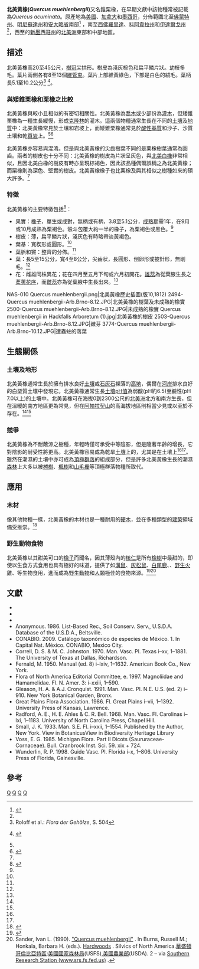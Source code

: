 {{Citation style|time=2021-01-27T02:46:08+00:00}}
{{Speciesbox
|image= Chinkapin oak.jpg
| image_caption = 北美黃橡''Quercus muehlenbergii''
|status=LC
|status_system=IUCN3.1
|status_ref=<ref>{{cite iucn |author=Kenny, L. |author2=Wenzell, K. |author3=Jerome, D. |year=2017 |title=Quercus muehlenbergii |volume=2017 |page=e.T194202A111279204 |access-date=11 April 2020}}</ref>
|genus=Quercus
|species= muehlenbergii
|authority={{le|喬治·恩格曼|George Engelmann|Engelm.}}
|range_map=Quercus muehlenbergii range map 1.png
|range_map_caption=Natural range
|synonyms_ref=<ref>{{Tropicos}}</ref><ref>[http://www.theplantlist.org/tpl1.1/record/kew-174020 Quercus muehlenbergii] {{Wayback|url=http://www.theplantlist.org/tpl1.1/record/kew-174020 |date=20210130125217 }}.{{le|世界植物科精選清單|World Checklist of Selected Plant Families}}(WCSP).[[邱園|邱園]]–{{le|植物名錄|The Plant List}}.</ref>
|synonyms={{collapsible list|bullets=true
|''Quercus muhlenbergii'' Engelm.<ref name=FNA>{{eFloras|1|242417084|Quercus muehlenbergii |family=Fagaceae |first=Kevin C. |last=Nixon}}</ref>
|''Quercus mühlenbergii'' <small>Engelm.</small>
|''Quercus acuminata'' <small>(Michx.) Sarg.</small>
|''Quercus acuminata'' var. ''alexanderi''<small>Farw.</small>
|''Quercus alexanderi'' <small>Britton</small>
|''Quercus brayi'' <small>Small</small>
|''Quercus castanea'' <small>Muhl.</small>
|''Quercus castanea'' var. ''macrophylla'' <small>Hampton</small>
|''Quercus muehlenbergii'' f. ''alexanderi'' <small>(Britton) Trel.</small>
|''Quercus muehlenbergii'' var. ''alexanderi'' <small>(Farw.) Farw.</small>
|''Quercus muehlenbergii'' var. ''brayi'' <small>(Small) Sarg.</small>
|''Quercus prinoides'' var. ''acuminata'' <small>(Michx.) Gleason</small>
|''Quercus prinoides'' f. ''alexanderi'' <small>(Britton) Steyerm.</small>
|''Quercus prinus'' var. ''acuminata'' <small>Michx.</small>
|''Quercus rubra'' var. ''muehlenbergii'' <small>(Engelm.) Wenz.</small>
|''Quercus sentenelensis'' <small>C.H.Mull.</small>
}}
}}
'''北美黃橡(''Quercus muehlenbergii'')'''又名錐栗橡，在早期文獻中該物種常被記載為''Quercus acuminata''。原產地為[[美國|美國]]、[[加拿大|加拿大]]和[[墨西哥|墨西哥]]，分佈範圍北至[[佛蒙特州|佛蒙特州]]、[[明尼蘇達州|明尼蘇達州]]和[[安大略省|安大略省]]南部<ref>{{BONAP|ref |genus=Quercus |species=muehlenbergii}}</ref> ，南至[[佛羅里達狹地|西佛羅里達]]、[[科阿韋拉州|科阿韋拉州]]和[[伊達爾戈州|伊達爾戈州]]<ref name=FNA />，西至的[[新墨西哥州|新墨西哥州]]的[[北美洲|北美洲]]東部和中部地區。

== 描述 ==
北美黃橡高20至45公尺，[[樹冠|樹冠]]尖拱形。樹皮為淺灰棕色和扁平鱗片狀。幼枝多毛。葉片兩側各有8至13個[[維管束|維管束]]。葉片上部維黃綠色，下部是白色的絨毛。葉柄長5.1至10.2公分<ref name=FdG>Roloff et al.: ''Flora der Gehölze'', S. 504</ref>
<ref name=FoNA>{{internetquelle |hrsg=United States Department of Agriculture |url=http://www.efloras.org/florataxon.aspx?flora_id=1&taxon_id=242417084 |sprache=englisch |titel=Quercus muehlenbergii |seiten= |datum= |zugriff=2011-12-30 }} {{Wayback|url=http://www.efloras.org/florataxon.aspx?flora_id=1&taxon_id=242417084 |date=20210126041638 }}</ref>。

=== 與矮錐栗橡和栗橡之比較 ===

北美黃橡與較小且相似的{{le|矮錐栗橡|Quercus prinoides|矮錐栗橡(''Quercus prinoides'')}}有密切相關性。北美黃橡為[[喬木|喬木]]或少部份為[[灌木|灌木]]，但矮錐栗橡為一種生長緩慢，形成[[克隆|克隆林]]的灌木。這兩個物種通常生長在不同的[[土壤|土壤]]及[[地質|地質]]中：北美黃橡常見於{{le|白堊質|Calcareous|}}土壤和岩坡上，而矮錐栗橡通常見於[[土壤pH值|酸性基質]]和沙子、沙質土壤和乾[[頁岩|頁岩]]上。<ref name=FNA /><ref Name="FNA Qprinoides">{{eFloras|1|233501075|Quercus prinoides |family=Fagaceae |first=Kevin C. |last=Nixon |access-date=8 October 2011}}</ref>

北美黃橡亦容易與{{le|栗橡|Quercus montana|栗橡(Quercus montana)}}混淆。但是與北美黃橡的尖齒樹葉不同的是栗橡樹葉通常為圓齒。兩者的樹皮也十分不同：北美黃橡的樹皮為片狀呈灰色，與[[北美白橡|北美白橡]]非常相似，且因北美白橡的樹皮有時亦呈現棕褐色，因此該品種偶爾誤稱之為北美黃橡；而栗橡則為深色、堅實的樹皮。北美黃橡橡子也比栗橡及與其相似之樹種如{{le|沼澤栗橡|Quercus michauxii|沼澤栗橡(Quercus michauxii)}}來的碩大許多。<ref name=FNA />

=== 特徵 ===
北美黃橡的主要特徵包括<ref>{{cite web |last1=Barnes |first1=B. V. |last2=Wagner Jr. |first2=W. H. |date=2008 |title=Michigan Trees |publisher=University of Michigan Press}}</ref>：
*果實：[[橡子|橡子]]，單生或成對，無柄或有柄，3.8至5.1公分，[[成熟_(植物)|成熟期]]需1年，在9月或10月成熟為栗褐色。彀斗包覆大約一半的橡子，為栗褐色或黑色。<ref name=FNA />
*樹皮：薄，扁平鱗片狀，淺灰色有時略帶淡黃褐色。
*葉基：寬楔形或圓形。<ref name=FNA />
*葉脈和竇：整齊的分佈。<ref name=FNA />
*葉：長5至15公分，寬4至8公分，尖齒狀，長圓形、倒卵形或披針形，無剛毛。<ref name=FNA />
*花：雌雄同株異花；花在四月至五月下旬或六月初開花。[[雄蕊|雄蕊]]為從葉腋生長之[[葇荑花序|葇荑花序]]，而[[雌蕊|雌蕊]]亦為從葉腋中生長出來。<ref name=FNA />

<gallery>
NAS-010 Quercus muehlenbergii.png|北美黃橡歷史插圖(版10,1812)
2494-Quercus muehlenbergii-Arb.Brno-8.12.JPG|北美黃橡的樹葉及未成熟的橡實
2500-Quercus muehlenbergii-Arb.Brno-8.12.JPG|未成熟的橡實
Quercus muehlenbergii in Hackfalls Arboretum (1).jpg|北美黃橡的樹皮
2503-Quercus muehlenbergii-Arb.Brno-8.12.JPG|嫩芽
3774-Quercus muehlenbergii-Arb.Brno-10.12.JPG|遭蟲蛀的落葉
</gallery>

== 生態關係 ==
=== 土壤及地形 ===
北美黃橡通常生長於擁有排水良好{{le|白堊質|Calcareous|}}[[土壤|土壤]]或[[石灰石|石灰石]]裸落的[[高地|高地]]，偶爾在[[河岸|河岸]]排水良好的白堊質土壤中發現它。北美黃橡通常生長[[土壤pH值|土壤pH值]]為弱酸(pH約6.5)至鹼性(pH 7.0以上)的土壤中。北美黃橡可在海拔0到2300公尺的[[北美洲|北美洲]]北方和南方生長，但在溫暖的南方地區更為常見，但在[[阿帕拉契山|阿帕拉契山]]的高海拔地區則相當少見或以至於不存在。<ref name=FNA /><ref Name="FNA Qprinoides"/>

=== 競爭 ===
北美黃橡為不耐蔭涼之樹種，年輕時僅可承受中等陰影，但是隨著年齡的增長，它對陰影的耐受性將更高。北美黃橡容易成為乾旱[[土壤|土壤]]上的{{le|頂極群落物種|Climax species}}，尤其是在{{le|白堊質|Calcareous|}}土壤上<ref name=FNA /><ref Name="FNA Qprinoides"/>。雖然在潮濕的{{le|白堊質|Calcareous|}}土壤中亦可成為[[頂極群落|頂極群落]]的組成部分，但是許多北美黃橡生長的潮濕[[森林|森林]]上大多以被[[梣樹|梣樹]]、[[楓樹|楓樹]]和[[山毛櫸|山毛櫸]]等頂極群落物種所取代。

== 應用 ==
=== 木材 ===
像其他{{le|白橡亞屬|List of Quercus species#Section Quercus}}物種一樣，北美黃橡的木材也是一種耐用的[[硬木|硬木]]，並在多種類型的[[建築|建築]]領域備受推崇。<ref>{{Cite web |url=http://www.uky.edu/hort/Chinkapin-Oak |title=Chinkapin Oak |publisher=Department of Horticulture, College of Agriculture, Food and Environment, [[University_of_Kentucky|University of Kentucky]] |access-date=2017-10-05 |archive-date=2019-09-11 |archive-url=https://web.archive.org/web/20190911072345/http://www.uky.edu/hort/Chinkapin-Oak |dead-url=no }}</ref>

=== 野生動物食物 ===
北美黃橡以其甜美可口的[[橡子|橡子]]而聞名，因其薄殼內的[[核仁|核仁]]是所有[[橡樹|橡樹]]中最甜的，即使以生食方式食用也具有極好的味道，提供了如[[溝鼠|溝鼠]]、[[灰松鼠|灰松鼠]]、[[白尾鹿|白尾鹿]]、{{le|草原田鼠|Microtus pennsylvanicus}}、[[野生火雞|野生火雞]]、{{le|美東花栗鼠|Tamias striatus}}等生物食用，進而成為[[野生動物|野生動物]]和[[人類|人類]]極佳的食物來源。<ref>{{cite web |url=http://npsot.org/wp/boerne/publications/native-grown-articles/chinquapin-oak-a-nice-good-looking-shade-tree |publisher=The Boerne Chapter of NPSOT (Native Plant Society of Texas) |title=Chinquapin Oak – a NICE! good looking shade tree |access-date=2021-01-25 |archive-date=2019-12-25 |archive-url=https://web.archive.org/web/20191225040518/http://npsot.org/wp/boerne/publications/native-grown-articles/chinquapin-oak-a-nice-good-looking-shade-tree |dead-url=no }}</ref><ref>Sander, Ivan L. (1990). [https://srs.fs.usda.gov/pubs/misc/ag_654/volume_2/quercus/muehlenbergii.htm "Quercus muehlenbergii"] {{Wayback|url=https://srs.fs.usda.gov/pubs/misc/ag_654/volume_2/quercus/muehlenbergii.htm |date=20200927135411 }}. In Burns, Russell M.; Honkala, Barbara H. (eds.). [https://srs.fs.usda.gov/pubs/misc/ag_654/volume_2/vol2_table_of_contents.htm Hardwoods] {{Wayback|url=https://srs.fs.usda.gov/pubs/misc/ag_654/volume_2/vol2_table_of_contents.htm |date=20201030224940 }}. Silvics of North America.[[華盛頓哥倫比亞特區|華盛頓哥倫比亞特區]]:[[美國國家森林局|美國國家森林局]](USFS),[[美國農業部|美國農業部]](USDA). 2 – via [https://www.srs.fs.fed.us/ Southern Research Station (www.srs.fs.fed.us)] {{Wayback|url=https://www.srs.fs.fed.us/ |date=20210125091230 }}.</ref>

== 文獻 ==
{{Commons}}
{{Wikispecies}}

* {{IPNI|30336647-2|Quercus muehlenbergii}}
* {{eFloras|1|242417084|Quercus muehlenbergii}}
* {{eFloras|11|242417084|Quercus muehlenbergii}}
* Anonymous. 1986. List-Based Rec., Soil Conserv. Serv., U.S.D.A. Database of the U.S.D.A., Beltsville.
* CONABIO. 2009. Catálogo taxonómico de especies de México. 1. In Capital Nat. México. CONABIO, Mexico City.
* Correll, D. S. & M. C. Johnston. 1970. Man. Vasc. Pl. Texas i–xv, 1–1881. The University of Texas at Dallas, Richardson.
* Fernald, M. 1950. Manual (ed. 8) i–lxiv, 1–1632. American Book Co., New York.
* Flora of North America Editorial Committee, e. 1997. Magnoliidae and Hamamelidae. Fl. N. Amer. 3: i–xxiii, 1–590.
* Gleason, H. A. & A.J. Cronquist. 1991. Man. Vasc. Pl. N.E. U.S. (ed. 2) i–910. New York Botanical Garden, Bronx.
* Great Plains Flora Association. 1986. Fl. Great Plains i–vii, 1–1392. University Press of Kansas, Lawrence.
* Radford, A. E., H. E. Ahles & C. R. Bell. 1968. Man. Vasc. Fl. Carolinas i–lxi, 1–1183. University of North Carolina Press, Chapel Hill.
* Small, J. K. 1933. Man. S.E. Fl. i–xxii, 1–1554. Published by the Author, New York. View in BotanicusView in Biodiversity Heritage Library
* Voss, E. G. 1985. Michigan Flora. Part II Dicots (Saururaceae-Cornaceae). Bull. Cranbrook Inst. Sci. 59. xix + 724.
* Wunderlin, R. P. 1998. Guide Vasc. Pl. Florida i–x, 1–806. University Press of Florida, Gainesville.

== 參考 ==

{{Reflist|30em}}

{{Taxonbar|from=Q2611816}}
[[Category:櫟屬|Q]]
[[Category:美國植物|Q]]
[[Category:IUCN红色名录无危物种|Q]]
[[Category:1877年描述的植物|Q]]